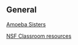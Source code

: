 
##  General

[Amoeba Sisters](https://www.youtube.com/user/AmoebaSisters)

[NSF Classroom resources](https://www.nsf.gov/news/classroom/biology.jsp)


